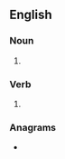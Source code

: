 ==English==

===Noun===
{{head|en|noun plural form}}

# {{plural of|lavender|lang=en}}

===Verb===
{{head|en|verb form}}

# {{en-third-person singular of|lavender}}

===Anagrams===
* {{anagrams|en|Vreelands}}